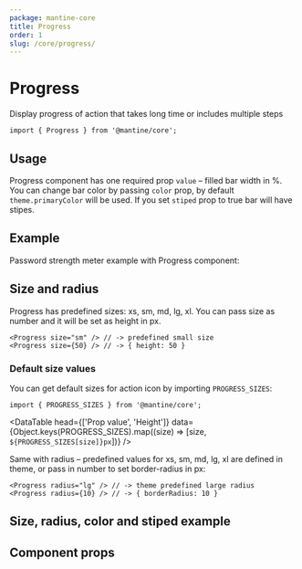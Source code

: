 ```yaml
---
package: mantine-core
title: Progress
order: 1
slug: /core/progress/
---
```



# Progress

Display progress of action that takes long time or includes multiple steps

<PageHeader
  source="mantine-core/src/Progress/Progress.tsx"
  docs="core/Progress.mdx"
  package="@mantine/core"
/>

```tsx
import { Progress } from '@mantine/core';
```

## Usage

Progress component has one required prop `value` – filled bar width in %.
You can change bar color by passing `color` prop, by default `theme.primaryColor` will be used.
If you set `stiped` prop to true bar will have stipes.

<ProgressBaseDemo />

## Example

Password strength meter example with Progress component:

<PasswordInputStrengthDemo />

## Size and radius

Progress has predefined sizes: xs, sm, md, lg, xl.
You can pass size as number and it will be set as height in px.

```tsx
<Progress size="sm" /> // -> predefined small size
<Progress size={50} /> // -> { height: 50 }
```

### Default size values

You can get default sizes for action icon by importing `PROGRESS_SIZES`:

```tsx
import { PROGRESS_SIZES } from '@mantine/core';
```

<DataTable
  head={['Prop value', 'Height']}
  data={Object.keys(PROGRESS_SIZES).map((size) => [size, `${PROGRESS_SIZES[size]}px`])}
/>

Same with radius – predefined values for xs, sm, md, lg, xl are defined in <GatsbyLink to="/theming">theme</GatsbyLink>,
or pass in number to set border-radius in px:

```tsx
<Progress radius="lg" /> // -> theme predefined large radius
<Progress radius={10} /> // -> { borderRadius: 10 }
```

## Size, radius, color and stiped example

<ProgressConfigurator />

## Component props

<PropsTable component="Progress" />
